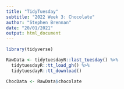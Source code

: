 ```yaml
---
title: "TidyTuesday"
subtitle: "2022 Week 3: Chocolate"
author: "Stephen Brennan"
date: "20/01/2021"
output: html_document
---
```


```r
library(tidyverse)
```

```r
RawData <- tidytuesdayR::last_tuesday() %>%
  tidytuesdayR::tt_load_gh() %>%
  tidytuesdayR::tt_download()

ChocData <- RawData$chocolate
```



